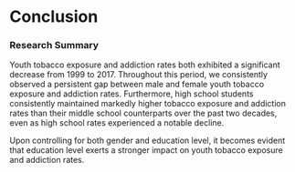 # Conclusion

### Research Summary

Youth tobacco exposure and addiction rates both exhibited a significant decrease from 1999 to 2017. Throughout this period, we consistently observed a persistent gap between male and female youth tobacco exposure and addiction rates. Furthermore, high school students consistently maintained markedly higher tobacco exposure and addiction rates than their middle school counterparts over the past two decades, even as high school rates experienced a notable decline.

Upon controlling for both gender and education level, it becomes evident that education level exerts a stronger impact on youth tobacco exposure and addiction rates.
